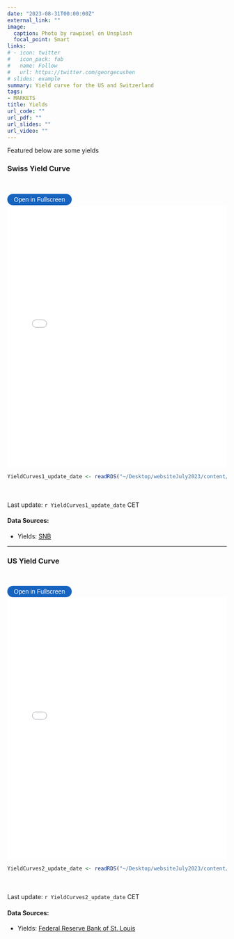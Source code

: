 ```yaml
---
date: "2023-08-31T00:00:00Z"
external_link: ""
image: 
  caption: Photo by rawpixel on Unsplash
  focal_point: Smart
links:
# - icon: twitter
#   icon_pack: fab
#   name: Follow
#   url: https://twitter.com/georgecushen
# slides: example
summary: Yield curve for the US and Switzerland
tags:
- MARKETS
title: Yields
url_code: ""
url_pdf: ""
url_slides: ""
url_video: ""
---
```

<!-- {{< load-plotly >}} -->

<!-- Load Plotly JavaScript library -->
<script src="https://cdn.plot.ly/plotly-latest.min.js"></script>

<!-- Add the toggle fullscreen function -->
<script>
    function toggleFullscreen(iframeId) {
        let iframe = document.getElementById(iframeId);
        if (iframe.requestFullscreen) {
            iframe.requestFullscreen();
        } else if (iframe.mozRequestFullScreen) { /* Firefox */
            iframe.mozRequestFullScreen();
        } else if (iframe.webkitRequestFullscreen) { /* Chrome, Safari & Opera */
            iframe.webkitRequestFullscreen();
        } else if (iframe.msRequestFullscreen) { /* IE/Edge */
            iframe.msRequestFullscreen();
        }
    }
</script>

Featured below are some yields

### Swiss Yield Curve
<br> 

<button onclick="toggleFullscreen('iframe1')" style="font-size: 14px; padding: 5px 15px; border: none; border-radius: 20px; background-color: #1664c0; color: white; cursor: pointer; transition: background-color 0.3s;" onmouseover="this.style.backgroundColor='#0056b3'" onmouseout="this.style.backgroundColor='#007BFF'">Open in Fullscreen</button>
<iframe id="iframe1" src="YieldCurves1.html" width="100%" height="600px" frameborder="0"> </iframe>

```r
YieldCurves1_update_date <- readRDS("~/Desktop/websiteJuly2023/content/project/YieldCurves/YieldCurves1_update_date.rds")
``` 

<br> <br> 
Last update: `r YieldCurves1_update_date` CET

#### Data Sources: 
* Yields: [SNB](https://data.snb.ch/api/cube/rendoblid/data/csv/de)
  
***


### US Yield Curve
<br> 

<button onclick="toggleFullscreen('iframe2')" style="font-size: 14px; padding: 5px 15px; border: none; border-radius: 20px; background-color: #1664c0; color: white; cursor: pointer; transition: background-color 0.3s;" onmouseover="this.style.backgroundColor='#0056b3'" onmouseout="this.style.backgroundColor='#007BFF'">Open in Fullscreen</button>
<iframe id="iframe2" src="YieldCurves2.html" width="100%" height="600px" frameborder="0"> </iframe>

```r
YieldCurves2_update_date <- readRDS("~/Desktop/websiteJuly2023/content/project/YieldCurves/YieldCurves2_update_date.rds")
``` 

<br> <br> 
Last update: `r YieldCurves2_update_date` CET

#### Data Sources: 
* Yields: [Federal Reserve Bank of St. Louis](https://fred.stlouisfed.org/searchresults/?st=Market%20Yield%20on%20U.S.%20Treasury%20Securities)


